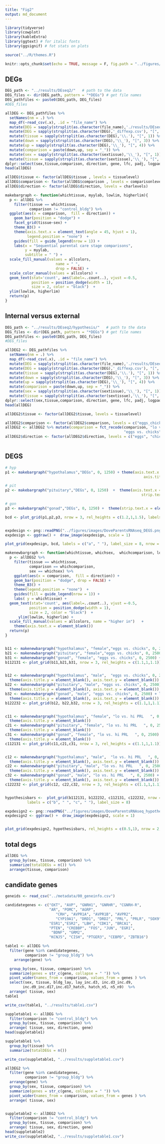 ```yaml
---
title: "Fig2"
output: md_document
---
```


```r
library(tidyverse)
library(cowplot)
library(kableExtra) 
library(ggtext) # for italic fonts
library(ggsignif) # fot stats on plots

source("../R/themes.R")

knitr::opts_chunk$set(echo = TRUE, message = F, fig.path = "../figures/")
```

## DEGs

```r
DEG_path <- "../results/DEseq2/"   # path to the data
DEG_files <- dir(DEG_path, pattern = "*DEGs") # get file names
DEG_pathfiles <- paste0(DEG_path, DEG_files)
#DEG_files

allDEG <- DEG_pathfiles %>%
  setNames(nm = .) %>% 
  map_df(~read_csv(.x), .id = "file_name") %>% 
  mutate(DEG = sapply(strsplit(as.character(file_name),'./results/DEseq2/'), "[", 2))  %>% 
  mutate(DEG = sapply(strsplit(as.character(DEG),'_diffexp.csv'), "[", 1))  %>% 
  mutate(tissue = sapply(strsplit(as.character(DEG),'\\.'), "[", 1)) %>%
  mutate(down = sapply(strsplit(as.character(DEG),'\\_'), "[", 3)) %>%
  mutate(up = sapply(strsplit(as.character(DEG),'\\_'), "[", 4)) %>%
  mutate(comparison = paste(down,up, sep = "_")) %>%
  mutate(sex = sapply(strsplit(as.character(sextissue),'\\_'), "[", 1)) %>%
  mutate(tissue = sapply(strsplit(as.character(sextissue),'\\_'), "[", 2)) %>%
dplyr::select(sex,tissue,comparison, direction, gene, lfc, padj, logpadj) 
head(allDEG)

allDEG$tissue <- factor(allDEG$tissue , levels = tissuelevel)
allDEG$comparison <- factor(allDEG$comparison , levels = comparisonlevels)
allDEG$direction <- factor(allDEG$direction, levels = charlevels)
```



```r

makebargraph <- function(whichtissue, myylab, lowlim, higherlim){
  p <- allDEG %>%
    filter(tissue == whichtissue,
           comparison != "control_bldg") %>%
  ggplot(aes(x = comparison,  fill = direction)) +
    geom_bar(position = "dodge") +
    facet_grid(tissue~sex) +
    theme_B3() +
    theme(axis.text.x = element_text(angle = 45, hjust = 1),
          legend.position = "none")  +
    guides(fill = guide_legend(nrow = 1)) +
    labs(x = "Sequential parental care stage comparisons", 
         y = myylab,
         subtitle = " ") +
  scale_fill_manual(values = allcolors,
                       name = " ",
                       drop = FALSE) +
  scale_color_manual(values = allcolors) +
  geom_text(stat='count', aes(label=..count..), vjust =-0.5, 
            position = position_dodge(width = 1),
            size = 2, color = "black")  +
  ylim(lowlim, higherlim)
  return(p)
}

```


## Internal versus external 


```r
DEG_path <- "../results/DEseq2/hypothesis/"   # path to the data
DEG_files <- dir(DEG_path, pattern = "*DEGs") # get file names
DEG_pathfiles <- paste0(DEG_path, DEG_files)
#DEG_files

allDEG2 <- DEG_pathfiles %>%
  setNames(nm = .) %>% 
  map_df(~read_csv(.x), .id = "file_name") %>% 
  mutate(DEG = sapply(strsplit(as.character(file_name),'./results/DEseq2/hypothesis/'), "[", 2))  %>% 
  mutate(DEG = sapply(strsplit(as.character(DEG),'_diffexp.csv'), "[", 1))  %>% 
  mutate(tissue = sapply(strsplit(as.character(DEG),'\\.'), "[", 1)) %>%
  mutate(down = sapply(strsplit(as.character(DEG),'\\_'), "[", 3)) %>%
  mutate(up = sapply(strsplit(as.character(DEG),'\\_'), "[", 4)) %>%
  mutate(comparison = paste(down,up, sep = "_")) %>%
  mutate(sex = sapply(strsplit(as.character(sextissue),'\\_'), "[", 1)) %>%
  mutate(tissue = sapply(strsplit(as.character(sextissue),'\\_'), "[", 2)) %>%
dplyr::select(sex,tissue,comparison, direction, gene, lfc, padj, logpadj) 
head(allDEG)

allDEG2$tissue <- factor(allDEG2$tissue, levels = tissuelevel)

allDEG2$comparison <- factor(allDEG2$comparison, levels = c("eggs_chicks", "lo_hi"))
allDEG2 <- allDEG2 %>% mutate(comparison = fct_recode(comparison, "lo vs. hi PRL   " = "lo_hi",
                                                      "eggs vs. chicks" = "eggs_chicks"))
allDEG2$direction <- factor(allDEG2$direction, levels = c("eggs", "chicks", "lo", "hi"))



```

## DEGS

```r
# hyp
p1 <- makebargraph("hypothalamus","DEGs", 0, 1250) + theme(axis.text.x = element_blank(), 
                                                               axis.title.x = element_blank())

# pit
p2 <- makebargraph("pituitary","DEGs", 0, 1250)  +  theme(axis.text.x = element_blank(), axis.title.x = element_blank(), 
                                                              strip.text.x = element_blank())

# gon
p3 <- makebargraph("gonad","DEGs", 0, 1250) +  theme(strip.text.x = element_blank())

bcd <- plot_grid(p1,p2,p3, nrow = 3, rel_heights = c(1.2,1,1.5), labels = c("b", "c", "d"), label_size = 8)


expdesign <- png::readPNG("../figures/images/DoveParentsRNAseq_DEGS.png")
expdesign <- ggdraw() +  draw_image(expdesign, scale = 1)

plot_grid(expdesign, bcd, labels = c("a", " "), label_size = 8, nrow = 2, rel_heights = c(0.2,1))


```


```r

makenewbargraph <- function(whichtissue, whichsex,  whichcomparison, lowlim, higherlim){
  p <- allDEG2 %>%
    filter(tissue == whichtissue,
           comparison == whichcomparison,
           sex == whichsex) %>%
    ggplot(aes(x = comparison,  fill = direction)) +
    geom_bar(position = "dodge", drop = FALSE) +
    theme_B3() +
    theme(legend.position = "none")  +
    guides(fill = guide_legend(nrow = 1)) +
    labs( y = whichtissue) +
  geom_text(stat='count', aes(label=..count..), vjust =-0.5, 
           position = position_dodge(width = 1),
           size = 2, color = "black")  + 
      ylim(lowlim, higherlim) +
  scale_fill_manual(values = allcolors, name = "higher in")   + 
    theme(axis.text.x = element_blank()) 
  return(p)
}


b11 <- makenewbargraph("hypothalamus", "female","eggs vs. chicks", 0, 2500) +  labs(subtitle = "females", x = NULL, y = "Hyp. DEGS")
b21 <- makenewbargraph("pituitary", "female","eggs vs. chicks", 0, 2500)  + labs(x = NULL, y = "Pit. DEGS")
b31 <- makenewbargraph("gonad", "female", "eggs vs. chicks", 0, 2500) + labs(x = "eggs vs. chicks", y = "Gon. DEGS")   
b112131 <- plot_grid(b11,b21,b31, nrow = 3, rel_heights = c(1.1,1,1.1))


b12 <- makenewbargraph("hypothalamus", "male",  "eggs vs. chicks", 0, 2500) + labs(subtitle = "males", x = NULL)+ 
  theme(axis.title.y = element_blank(), axis.text.y = element_blank())
b22 <- makenewbargraph("pituitary", "male", "eggs vs. chicks", 0, 2500) + labs(x = NULL)+ 
  theme(axis.title.y = element_blank(), axis.text.y = element_blank())
b32 <- makenewbargraph("gonad", "male", "eggs vs. chicks", 0, 2500) + labs(x = "eggs vs. chicks")   + 
  theme(axis.title.y = element_blank(), axis.text.y = element_blank())
b122232 <- plot_grid(b12, b22,b32, nrow = 3, rel_heights = c(1.1,1,1.1)) 


c11 <- makenewbargraph("hypothalamus", "female", "lo vs. hi PRL   ", 0, 2500) +  labs(subtitle = "females", x = NULL) + 
  theme(axis.title.y = element_blank())
c21 <- makenewbargraph("pituitary", "female", "lo vs. hi PRL   ", 0, 2500)  + labs(x = NULL)+ 
  theme(axis.title.y = element_blank())
c31 <- makenewbargraph("gonad", "female", "lo vs. hi PRL   ", 0, 2500) + labs(x = "lo vs. hi PRL")  + 
  theme(axis.title.y = element_blank()) 
c112131 <- plot_grid(c11,c21,c31, nrow = 3, rel_heights = c(1.1,1,1.1))


c12 <- makenewbargraph("hypothalamus", "male",  "lo vs. hi PRL   ", 0, 2500) + labs(subtitle = "males", x = NULL)+ 
  theme(axis.title.y = element_blank(), axis.text.y = element_blank())
c22 <- makenewbargraph("pituitary", "male", "lo vs. hi PRL   ", 0, 2500) + labs(x = NULL)+ 
  theme(axis.title.y = element_blank(), axis.text.y = element_blank())
c32 <- makenewbargraph("gonad", "male", "lo vs. hi PRL   ", 0, 2500) + labs(x = "lo vs. hi PRL")   + 
  theme(axis.title.y = element_blank(), axis.text.y = element_blank())
c122232 <- plot_grid(c12, c22,c32, nrow = 3, rel_heights = c(1.1,1,1.1)) 


hypothesisbars <-  plot_grid(b112131, b122232, c112131, c122232, nrow = 1, rel_widths = c(1.3, 1, 1.1, 1),
          labels = c("b", " ", "c", " "), label_size = 8)

expdesign2 <- png::readPNG("../figures/images/DoveParentsRNAseq_hypothesis.png")
expdesign2 <- ggdraw() +  draw_image(expdesign2, scale = 1)


plot_grid(expdesign2, hypothesisbars, rel_heights = c(0.5,1), nrow = 2, labels = c("a", " "), label_size = 8)
```


## total degs

```r
allDEG %>%
  group_by(sex, tissue, comparison) %>%
  summarize(totalDEGs = n()) %>%
  arrange(tissue, comparison)
```


## candidate genes 
```r
geneids <- read_csv("../metadata/00_geneinfo.csv")

candidategenes <- c("OXT", "AVP", "GNRH1", "GNRHR", "CGNRH-R",
                    "AR", "POMC", "AGRP",
                       "CRH", "AVPR1A", "AVPR1B", "AVPR2",
                       "CYP19A1", "DRD1", "DRD2", "PRL", "PRLR", "SOX9", 
                    "ESR1","ESR2", "LBH", "CDK1", "BRCA1",
                    "PTEN", "CREBBP", "FOS", "JUN", "EGR1",
                     "BDNF", "GRM2",
                    "KCNJ5", "CISH", "PTGER3", "CEBPD", "ZBTB16") 

table1 <- allDEG %>%
  filter(gene %in% candidategenes,
         comparison != "group_bldg") %>%
    arrange(gene) %>%

  group_by(sex, tissue, comparison) %>%
  summarize(genes = str_c(gene, collapse = " ")) %>%
  pivot_wider(names_from = comparison, values_from = genes ) %>%
  select(sex, tissue, bldg_lay, lay_inc.d3, inc.d3_inc.d9,
        inc.d9_inc.d17,inc.d17_hatch, hatch_n5, n5_n9)  %>%
  arrange( tissue, sex)
table1

write_csv(table1, "../results/table1.csv")

suppletable1 <- allDEG %>%
  filter(comparison != "control_bldg") %>%
  group_by(sex, tissue, comparison) %>%
  arrange( tissue, sex, direction, gene)
head(suppletable1)

suppletable1 %>%
  group_by(tissue) %>%
  summarize(totalDEGs = n())

write_csv(suppletable1, "../results/suppletable1.csv")

allDEG2 %>%
  filter(gene %in% candidategenes,
         comparison != "group_bldg") %>%
  arrange(gene) %>%
  group_by(sex, tissue, comparison) %>%
  summarize(genes = str_c(gene, collapse = " ")) %>%
  pivot_wider(names_from = comparison, values_from = genes ) %>%
  arrange( tissue, sex)


suppletable2 <- allDEG2 %>%
  filter(comparison != "control_bldg") %>%
  group_by(sex, tissue, comparison) %>%
  arrange( tissue, sex, direction, gene)
head(suppletable2)
write_csv(suppletable2, "../results/suppletable1.csv")
```